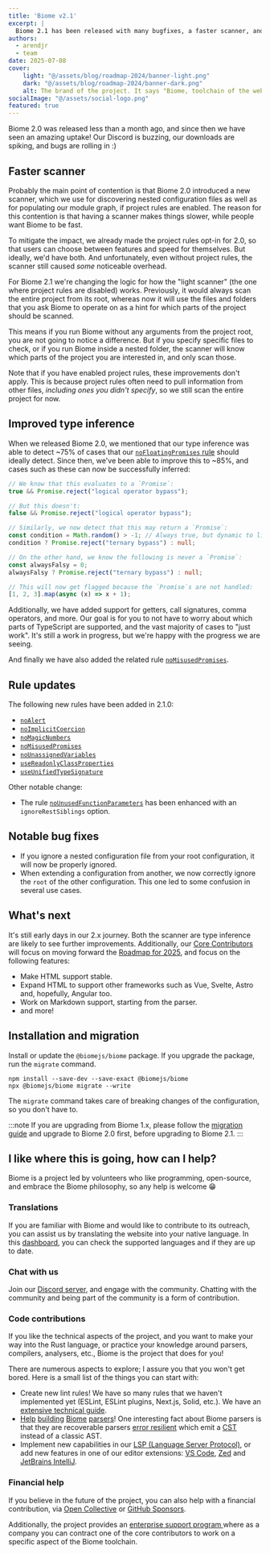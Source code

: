 ```yaml
---
title: 'Biome v2.1'
excerpt: |
  Biome 2.1 has been released with many bugfixes, a faster scanner, and improved type inference.
authors:
  - arendjr
  - team
date: 2025-07-08
cover:
    light: "@/assets/blog/roadmap-2024/banner-light.png"
    dark: "@/assets/blog/roadmap-2024/banner-dark.png"
    alt: The brand of the project. It says "Biome, toolchain of the web"
socialImage: "@/assets/social-logo.png"
featured: true
---
```


Biome 2.0 was released less than a month ago, and since then we have seen an
amazing uptake! Our Discord is buzzing, our downloads are spiking, and bugs are
rolling in :)

## Faster scanner

Probably the main point of contention is that Biome 2.0 introduced a new
scanner, which we use for discovering nested configuration files as well as for
populating our module graph, if project rules are enabled. The reason for this
contention is that having a scanner makes things slower, while people want Biome
to be fast.

To mitigate the impact, we already made the project rules opt-in for 2.0, so
that users can choose between features and speed for themselves. But ideally,
we'd have both. And unfortunately, even without project rules, the scanner still
caused _some_ noticeable overhead.

For Biome 2.1 we're changing the logic for how the "light scanner" (the one
where project rules are disabled) works. Previously, it would always scan the
entire project from its root, whereas now it will use the files and folders that
you ask Biome to operate on as a hint for which parts of the project should be
scanned.

This means if you run Biome without any arguments from the project root, you are
not going to notice a difference. But if you specify specific files to check, or
if you run Biome inside a nested folder, the scanner will know which parts of
the project you are interested in, and only scan those.

Note that if you have enabled project rules, these improvements don't apply.
This is because project rules often need to pull information from other files,
_including ones you didn't specify_, so we still scan the entire project for
now.

## Improved type inference

When we released Biome 2.0, we mentioned that our type inference was able to
detect ~75% of cases that our
[`noFloatingPromises` rule](https://biomejs.dev/linter/rules/no-floating-promises/)
should ideally detect. Since then, we've been able to improve this to ~85%, and
cases such as these can now be successfully inferred:

```ts
// We know that this evaluates to a `Promise`:
true && Promise.reject("logical operator bypass");

// But this doesn't:
false && Promise.reject("logical operator bypass");

// Similarly, we now detect that this may return a `Promise`:
const condition = Math.random() > -1; // Always true, but dynamic to linter
condition ? Promise.reject("ternary bypass") : null;

// On the other hand, we know the following is never a `Promise`:
const alwaysFalsy = 0;
alwaysFalsy ? Promise.reject("ternary bypass") : null;

// This will now get flagged because the `Promise`s are not handled:
[1, 2, 3].map(async (x) => x + 1);
```

Additionally, we have added support for getters, call signatures, comma
operators, and more. Our goal is for you to not have to worry about which parts
of TypeScript are supported, and the vast majority of cases to "just work". It's
still a work in progress, but we're happy with the progress we are seeing.

And finally we have also added the related rule 
[`noMisusedPromises`](https://biomejs.dev/linter/rules/no-misused-promises/).

## Rule updates

The following new rules have been added in 2.1.0:

* [`noAlert`](https://biomejs.dev/linter/rules/no-alert/)
* [`noImplicitCoercion`](https://biomejs.dev/linter/rules/no-implicit-coercion/)
* [`noMagicNumbers`](https://biomejs.dev/linter/rules/no-magic-numbers/)
* [`noMisusedPromises`](https://biomejs.dev/linter/rules/no-misused-promises/)
* [`noUnassignedVariables`](https://biomejs.dev/linter/rules/no-unassigned-variables/)
* [`useReadonlyClassProperties`](https://biomejs.dev/linter/rules/use-readonly-class-properties/)
* [`useUnifiedTypeSignature`](https://biomejs.dev/linter/rules/use-unified-type-signature/)

Other notable change:

* The rule
  [`noUnusedFunctionParameters`](https://biomejs.dev/linter/rules/no-unused-function-parameters/)
  has been enhanced with an `ignoreRestSiblings` option.

## Notable bug fixes

* If you ignore a nested configuration file from your root configuration, it
  will now be properly ignored.
* When extending a configuration from another, we now correctly ignore the
  `root` of the other configuration. This one led to some confusion in several
  use cases.

## What's next

It's still early days in our 2.x journey. Both the scanner are type inference 
are likely to see further improvements. Additionally, our
[Core Contributors](/internals/people-and-credits#core-contributors) will focus
on moving forward the [Roadmap for 2025](/blog/roadmap-2025#-2025-roadmap), and
focus on the following features:
- Make HTML support stable.
- Expand HTML to support other frameworks such as Vue, Svelte, Astro and,
  hopefully, Angular too.
- Work on Markdown support, starting from the parser.
- and more!

## Installation and migration

Install or update the `@biomejs/biome` package. If you upgrade the package, run
the `migrate` command.

```shell
npm install --save-dev --save-exact @biomejs/biome
npx @biomejs/biome migrate --write
```

The `migrate` command takes care of breaking changes of the configuration, so
you don't have to.

:::note
If you are upgrading from Biome 1.x, please follow the
[migration guide](/guides/upgrade-to-biome-v2) and upgrade to Biome 2.0 first,
before upgrading to Biome 2.1.
:::

## I like where this is going, how can I help?

Biome is a project led by volunteers who like programming, open-source, and
embrace the Biome philosophy, so any help is welcome 😁

### Translations

If you are familiar with Biome and would like to contribute to its outreach, you
can assist us by translating the website into your native language. In this
[dashboard](https://biomejs.dev/i18n-dashboard/), you can check the supported
languages and if they are up to date.

### Chat with us

Join our [Discord server](https://biomejs.dev/chat), and engage with the
community. Chatting with the community and being part of the community is a form
of contribution.

### Code contributions

If you like the technical aspects of the project, and you want to make your way
into the Rust language, or practice your knowledge around parsers, compilers,
analysers, etc., Biome is the project that does for you!

There are numerous aspects to explore; I assure you that you won't get bored.
Here is a small list of the things you can start with:
- Create new lint rules! We have so many rules that we haven't implemented yet
  (ESLint, ESLint plugins, Next.js, Solid, etc.). We have an [extensive
  technical
  guide](https://github.com/biomejs/biome/blob/main/crates/biome_analyze/CONTRIBUTING.md).
- [Help](https://github.com/biomejs/biome/blob/main/crates/biome_parser/CONTRIBUTING.md)
  [building](https://github.com/biomejs/biome/tree/main/crates/biome_yaml_parser)
  [Biome](https://github.com/biomejs/biome/tree/main/crates/biome_html_parser)
  [parsers](https://github.com/biomejs/biome/tree/main/crates/biome_markdown_parser)!
  One interesting fact about Biome parsers is that they are recoverable parsers
  [error resilient](/internals/architecture/#parser-and-cst) which emit a
  [CST](https://en.wikipedia.org/wiki/Parse_tree) instead of a classic AST.
- Implement new capabilities in our [LSP (Language Server
  Protocol)](https://github.com/biomejs/biome/tree/main/crates/biome_lsp), or
  add new features in one of our editor extensions: [VS
  Code](https://github.com/biomejs/biome-vscode),
  [Zed](https://github.com/biomejs/biome-zed) and [JetBrains
  IntelliJ](https://github.com/biomejs/biome-intellij).

### Financial help

If you believe in the future of the project, you can also help with a financial
contribution, via [Open Collective](https://opencollective.com/biome) or [GitHub
Sponsors](https://github.com/sponsors/biomejs).

Additionally, the project provides an [enterprise support program ](/enterprise)
where as a company you can contract one of the core contributors to work on a
specific aspect of the Biome toolchain.
